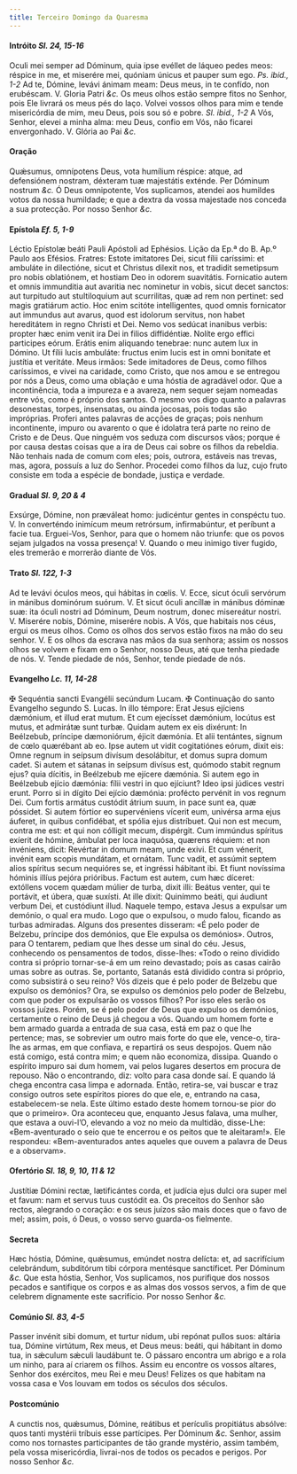 ```yaml
---
title: Terceiro Domingo da Quaresma
---
```


#### Intróito <em>Sl. 24, 15-16</em>

<div class="grid grid-cols-2 gap-5">
  <span class="text-justify">
    Oculi mei semper ad Dóminum, quia ipse evéllet de láqueo pedes meos: réspice
    in me, et miserére mei, quóniam únicus et pauper sum ego.
    <em>Ps. ibid., 1-2</em> Ad te, Dómine, levávi ánimam meam: Deus meus, in te confído,
    non erubéscam. V. Gloria Patri <em>&c.</em>
  </span>
  <span class="text-justify">
    Os meus olhos estão sempre fitos no Senhor, pois Ele livrará os meus pés do
    laço. Volvei vossos olhos para mim e tende misericórdia de mim, meu Deus,
    pois sou só e pobre. <em>Sl. ibid., 1-2</em> A Vós, Senhor, elevei a minha
    alma: meu Deus, confio em Vós, não ficarei envergonhado. V. Glória ao Pai
    <em>&c.</em>
  </span>
</div>

#### Oração

<div class="grid grid-cols-2 gap-5">
  <span class="text-justify">
    Quǽsumus, omnípotens Deus, vota humílium réspice: atque, ad defensiónem
    nostram, déxteram tuæ majestátis exténde. Per Dóminum nostrum <em>&c.</em>
  </span>
  <span class="text-justify">
    Ó Deus omnipotente, Vos suplicamos, atendei aos humildes votos da nossa
    humildade; e que a dextra da vossa majestade nos conceda a sua protecção.
    Por nosso Senhor <em>&c.</em>
  </span>
</div>

#### Epístola <em>Ef. 5, 1-9</em>

<div class="grid grid-cols-2 gap-5">
  <span class="text-justify">
    Léctio Epístolæ beáti Pauli Apóstoli ad Ephésios.
  </span>
  <span class="text-justify">Lição da Ep.ª do B. Ap.º Paulo aos Efésios.</span>
  <span class="text-justify">
    Fratres: Estote imitatores Dei, sicut fílii caríssimi: et ambuláte in
    dilectióne, sicut et Christus dilexit nos, et tradidit semetipsum pro nobis
    oblatiónem, et hostiam Deo in odorem suavitátis. Fornicatio autem et omnis
    immunditia aut avaritia nec nominetur in vobis, sicut decet sanctos: aut
    turpitudo aut stultiloquium aut scurrilitas, quæ ad rem non pertinet: sed
    magis gratiárum actio. Hoc enim scitóte intelligentes, quod omnis fornicator
    aut immundus aut avarus, quod est idolorum servitus, non habet hereditátem
    in regno Christi et Dei. Nemo vos sedúcat inanibus verbis: propter hæc enim
    venit ira Dei in filios diffidéntiæ. Nolíte ergo effici participes eórum.
    Erátis enim aliquando tenebrae: nunc autem lux in Dómino. Ut fílii lucis
    ambuláte: fructus enim lucis est in omni bonitate et justítia et veritáte.
  </span>
  <span class="text-justify">
    Meus irmãos: Sede imitadores de Deus, como filhos caríssimos, e vivei na
    caridade, como Cristo, que nos amou e se entregou por nós a Deus, como uma
    oblação e uma hóstia de agradável odor. Que a incontinência, toda a impureza
    e a avareza, nem sequer sejam nomeadas entre vós, como é próprio dos santos.
    O mesmo vos digo quanto a palavras desonestas, torpes, insensatas, ou ainda
    jocosas, pois todas são impróprias. Proferi antes palavras de acções de
    graças; pois nenhum incontinente, impuro ou avarento o que é idolatra terá
    parte no reino de Cristo e de Deus. Que ninguém vos seduza com discursos
    vãos; porque é por causa destas coisas que a ira de Deus cai sobre os filhos
    da rebeldia. Não tenhais nada de comum com eles; pois, outrora, estáveis nas
    trevas, mas, agora, possuís a luz do Senhor. Procedei como filhos da luz,
    cujo fruto consiste em toda a espécie de bondade, justiça e verdade.
  </span>
</div>

#### Gradual <em>Sl. 9, 20 & 4</em>

<div class="grid grid-cols-2 gap-5">
  <span class="text-justify">
    Exsúrge, Dómine, non præváleat homo: judicéntur gentes in conspéctu tuo. V.
    In converténdo inimícum meum retrórsum, infirmabúntur, et períbunt a facie
    tua.
  </span>
  <span class="text-justify">
    Erguei-Vos, Senhor, para que o homem não triunfe: que os povos sejam
    julgados na vossa presença! V. Quando o meu inimigo tiver fugido, eles
    tremerão e morrerão diante de Vós.
  </span>
</div>

#### Trato <em>Sl. 122, 1-3</em>

<div class="grid grid-cols-2 gap-5">
  <span class="text-justify">
    Ad te levávi óculos meos, qui hábitas in cœlis. V. Ecce, sicut óculi
    servórum in mánibus dominórum suórum. V. Et sicut óculi ancíllæ in mánibus
    dóminæ suæ: ita óculi nostri ad Dóminum, Deum nostrum, donec misereátur
    nostri. V. Miserére nobis, Dómine, miserére nobis.
  </span>
  <span class="text-justify">
    A Vós, que habitais nos céus, ergui os meus olhos. Como os olhos dos servos
    estão fixos na mão do seu senhor. V. E os olhos da escrava nas mãos da sua
    senhora; assim os nossos olhos se volvem e fixam em o Senhor, nosso Deus,
    até que tenha piedade de nós. V. Tende piedade de nós, Senhor, tende piedade
    de nós.
  </span>
</div>

#### Evangelho <em>Lc. 11, 14-28</em>

<div class="grid grid-cols-2 gap-5">
  <span class="text-justify">
    <span class="text-red-500">&#10016;</span> Sequéntia sancti Evangélii
    secúndum Lucam.
  </span>
  <span class="text-justify">
    <span class="text-red-500">&#10016;</span> Continuação do santo Evangelho
    segundo S. Lucas.
  </span>
  <span class="text-justify">
    In illo témpore: Erat Jesus ejíciens dæmónium, et illud erat mutum. Et cum
    ejecísset dæmónium, locútus est mutus, et admirátæ sunt turbæ. Quidam autem
    ex eis dixérunt: In Beélzebub, príncipe dæmoniórum, éjicit dæmónia. Et alii
    tentántes, signum de cœlo quærébant ab eo. Ipse autem ut vidit cogitatiónes
    eórum, dixit eis: Omne regnum in seípsum divísum desolábitur, et domus supra
    domum cadet. Si autem et sátanas in seípsum divísus est, quómodo stabit
    regnum ejus? quia dícitis, in Beélzebub me ejícere dæmónia. Si autem ego in
    Beélzebub ejício dæmónia: fílii vestri in quo ejíciunt? Ideo ipsi júdices
    vestri erunt. Porro si in dígito Dei ejício dæmónia: profécto pervénit in
    vos regnum Dei. Cum fortis armátus custódit átrium suum, in pace sunt ea,
    quæ póssidet. Si autem fórtior eo supervéniens vícerit eum, univérsa arma
    ejus áuferet, in quibus confidébat, et spólia ejus distríbuet. Qui non est
    mecum, contra me est: et qui non cólligit mecum, dispérgit. Cum immúndus
    spíritus exíerit de hómine, ámbulat per loca inaquósa, quærens réquiem: et
    non invéniens, dicit: Revértar in domum meam, unde exivi. Et cum vénerit,
    invénit eam scopis mundátam, et ornátam. Tunc vadit, et assúmit septem alios
    spíritus secum nequióres se, et ingréssi hábitant ibi. Et fiunt novíssima
    hóminis illíus pejóra prióribus. Factum est autem, cum hæc díceret:
    extóllens vocem quædam múlier de turba, dixit illi: Beátus venter, qui te
    portávit, et úbera, quæ suxísti. At ille dixit: Quinímmo beáti, qui áudiunt
    verbum Dei, et custódiunt illud.
  </span>
  <span class="text-justify">
    Naquele tempo, estava Jesus a expulsar um demónio, o qual era mudo. Logo que
    o expulsou, o mudo falou, ficando as turbas admiradas. Alguns dos presentes
    disseram: «É pelo poder de Belzebu, príncipe dos demónios, que Ele expulsa
    os demónios». Outros, para O tentarem, pediam que lhes desse um sinal do
    céu. Jesus, conhecendo os pensamentos de todos, disse-lhes: «Todo o reino
    dividido contra si próprio tornar-se-á em um reino devastado; pois as casas
    cairão umas sobre as outras. Se, portanto, Satanás está dividido contra si
    próprio, como subsistirá o seu reino? Vós dizeis que é pelo poder de Belzebu
    que expulso os demónios? Ora, se expulso os demónios pelo poder de Belzebu,
    com que poder os expulsarão os vossos filhos? Por isso eles serão os vossos
    juízes. Porém, se é pelo poder de Deus que expulso os demónios, certamente o
    reino de Deus já chegou a vós. Quando um homem forte e bem armado guarda a
    entrada de sua casa, está em paz o que lhe pertence; mas, se sobrevier um
    outro mais forte do que ele, vence-o, tira-lhe as armas, em que confiava, e
    repartirá os seus despojos. Quem não está comigo, está contra mim; e quem
    não economiza, dissipa. Quando o espírito impuro sai dum homem, vai pelos
    lugares desertos em procura de repouso. Não o encontrando, diz: volto para
    casa donde saí. E quando lá chega encontra casa limpa e adornada. Então,
    retira-se, vai buscar e traz consigo outros sete espíritos piores do que
    ele, e, entrando na casa, estabelecem-se nela. Este último estado deste
    homem tornou-se pior do que o primeiro». Ora aconteceu que, enquanto Jesus
    falava, uma mulher, que estava a ouvi-l’O, elevando a voz no meio da
    multidão, disse-Lhe: «Bem-aventurado o seio que te encerrou e os peitos que
    te aleitaram!». Ele respondeu: «Bem-aventurados antes aqueles que ouvem a
    palavra de Deus e a observam».
  </span>
</div>

#### Ofertório <em>Sl. 18, 9, 10, 11 & 12</em>

<div class="grid grid-cols-2 gap-5">
  <span class="text-justify">
    Justítiæ Dómini rectæ, lætificántes corda, et judícia ejus dulci ora super
    mel et favum: nam et servus tuus custódit ea.
  </span>
  <span class="text-justify">
    Os preceitos do Senhor são rectos, alegrando o coração: e os seus juízos são
    mais doces que o favo de mel; assim, pois, ó Deus, o vosso servo guarda-os
    fielmente.
  </span>
</div>

#### Secreta

<div class="grid grid-cols-2 gap-5">
  <span class="text-justify">
    Hæc hóstia, Dómine, quǽsumus, emúndet nostra delícta: et, ad sacrifícium
    celebrándum, subditórum tibi córpora mentésque sanctíficet. Per Dóminum
    <em>&c.</em>
  </span>
  <span class="text-justify">
    Que esta hóstia, Senhor, Vos suplicamos, nos purifique dos nossos pecados e
    santifique os corpos e as almas dos vossos servos, a fim de que celebrem
    dignamente este sacrifício. Por nosso Senhor <em>&c.</em>
  </span>
</div>

#### Comúnio <em>Sl. 83, 4-5</em>

<div class="grid grid-cols-2 gap-5">
  <span class="text-justify">
    Passer invénit sibi domum, et turtur nidum, ubi repónat pullos suos: altária
    tua, Dómine virtútum, Rex meus, et Deus meus: beáti, qui hábitant in domo
    tua, in sǽculum sǽculi laudábunt te.
  </span>
  <span class="text-justify">
    O pássaro encontra um abrigo e a rola um ninho, para aí criarem os filhos.
    Assim eu encontre os vossos altares, Senhor dos exércitos, meu Rei e meu
    Deus! Felizes os que habitam na vossa casa e Vos louvam em todos os séculos
    dos séculos.
  </span>
</div>

#### Postcomúnio

<div class="grid grid-cols-2 gap-5">
  <span class="text-justify">
    A cunctis nos, quǽsumus, Dómine, reátibus et perículis propitiátus absólve:
    quos tanti mystérii tríbuis esse partícipes. Per Dóminum <em>&c.</em>
  </span>
  <span class="text-justify">
    Senhor, assim como nos tornastes participantes de tão grande mystério, assim
    também, pela vossa misericórdia, livrai-nos de todos os pecados e perigos.
    Por nosso Senhor <em>&c.</em>
  </span>
</div>
